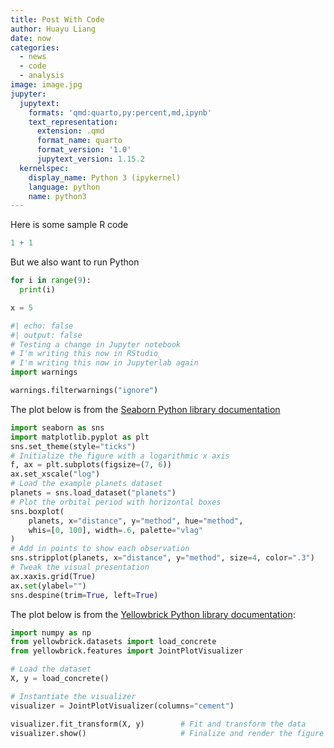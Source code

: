 ```yaml
---
title: Post With Code
author: Huayu Liang
date: now
categories:
  - news
  - code
  - analysis
image: image.jpg
jupyter:
  jupytext:
    formats: 'qmd:quarto,py:percent,md,ipynb'
    text_representation:
      extension: .qmd
      format_name: quarto
      format_version: '1.0'
      jupytext_version: 1.15.2
  kernelspec:
    display_name: Python 3 (ipykernel)
    language: python
    name: python3
---
```


Here is some sample R code

```r
1 + 1
```

But we also want to run Python

```python
for i in range(9):
  print(i)
```

```python
x = 5
```

```python
#| echo: false
#| output: false
# Testing a change in Jupyter notebook
# I'm writing this now in RStudio
# I'm writing this now in Jupyterlab again
import warnings

warnings.filterwarnings("ignore")
```

The plot below is from the [Seaborn Python library documentation](https://seaborn.pydata.org/examples/horizontal_boxplot.html)

```python
import seaborn as sns
import matplotlib.pyplot as plt
sns.set_theme(style="ticks")
# Initialize the figure with a logarithmic x axis
f, ax = plt.subplots(figsize=(7, 6))
ax.set_xscale("log")
# Load the example planets dataset
planets = sns.load_dataset("planets")
# Plot the orbital period with horizontal boxes
sns.boxplot(
    planets, x="distance", y="method", hue="method",
    whis=[0, 100], width=.6, palette="vlag"
)
# Add in points to show each observation
sns.stripplot(planets, x="distance", y="method", size=4, color=".3")
# Tweak the visual presentation
ax.xaxis.grid(True)
ax.set(ylabel="")
sns.despine(trim=True, left=True)
```

The plot below is from the [Yellowbrick Python library documentation](https://www.scikit-yb.org/en/latest/api/features/jointplot.html?highlight=joint%20plot#joint-plot-visualization):

```python
import numpy as np
from yellowbrick.datasets import load_concrete
from yellowbrick.features import JointPlotVisualizer

# Load the dataset
X, y = load_concrete()

# Instantiate the visualizer
visualizer = JointPlotVisualizer(columns="cement")

visualizer.fit_transform(X, y)        # Fit and transform the data
visualizer.show()                     # Finalize and render the figure
```
